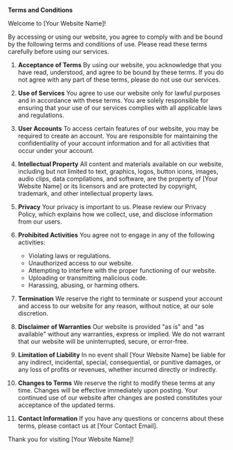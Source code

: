 **Terms and Conditions**

Welcome to [Your Website Name]!

By accessing or using our website, you agree to comply with and be bound by the following terms and conditions of use. Please read these terms carefully before using our services.

1. **Acceptance of Terms**
   By using our website, you acknowledge that you have read, understood, and agree to be bound by these terms. If you do not agree with any part of these terms, please do not use our services.

2. **Use of Services**
   You agree to use our website only for lawful purposes and in accordance with these terms. You are solely responsible for ensuring that your use of our services complies with all applicable laws and regulations.

3. **User Accounts**
   To access certain features of our website, you may be required to create an account. You are responsible for maintaining the confidentiality of your account information and for all activities that occur under your account.

4. **Intellectual Property**
   All content and materials available on our website, including but not limited to text, graphics, logos, button icons, images, audio clips, data compilations, and software, are the property of [Your Website Name] or its licensors and are protected by copyright, trademark, and other intellectual property laws.

5. **Privacy**
   Your privacy is important to us. Please review our Privacy Policy, which explains how we collect, use, and disclose information from our users.

6. **Prohibited Activities**
   You agree not to engage in any of the following activities:

   - Violating laws or regulations.
   - Unauthorized access to our website.
   - Attempting to interfere with the proper functioning of our website.
   - Uploading or transmitting malicious code.
   - Harassing, abusing, or harming others.

7. **Termination**
   We reserve the right to terminate or suspend your account and access to our website for any reason, without notice, at our sole discretion.

8. **Disclaimer of Warranties**
   Our website is provided "as is" and "as available" without any warranties, express or implied. We do not warrant that our website will be uninterrupted, secure, or error-free.

9. **Limitation of Liability**
   In no event shall [Your Website Name] be liable for any indirect, incidental, special, consequential, or punitive damages, or any loss of profits or revenues, whether incurred directly or indirectly.

10. **Changes to Terms**
    We reserve the right to modify these terms at any time. Changes will be effective immediately upon posting. Your continued use of our website after changes are posted constitutes your acceptance of the updated terms.

11. **Contact Information**
    If you have any questions or concerns about these terms, please contact us at [Your Contact Email].

Thank you for visiting [Your Website Name]!
